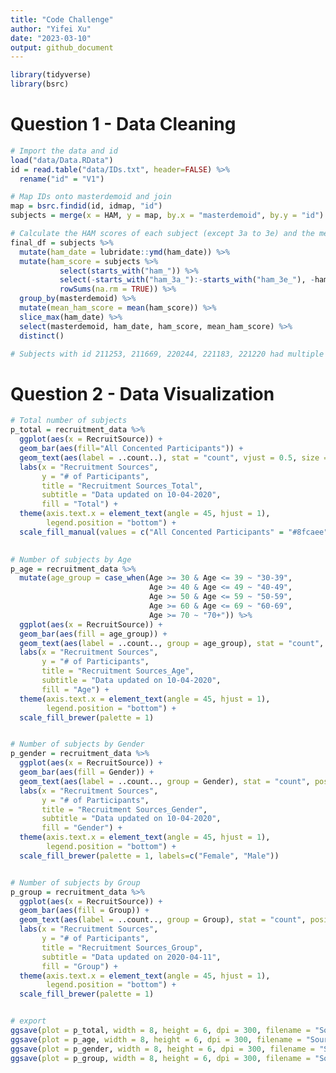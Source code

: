 ```yaml
---
title: "Code Challenge"
author: "Yifei Xu"
date: "2023-03-10"
output: github_document
---
```


```r
library(tidyverse)
library(bsrc)
```

# Question 1 - Data Cleaning

```r
# Import the data and id
load("data/Data.RData")
id = read.table("data/IDs.txt", header=FALSE) %>%
  rename("id" = "V1")

# Map IDs onto masterdemoid and join
map = bsrc.findid(id, idmap, "id")
subjects = merge(x = HAM, y = map, by.x = "masterdemoid", by.y = "id")

# Calculate the HAM scores of each subject (except 3a to 3e) and the mean score
final_df = subjects %>% 
  mutate(ham_date = lubridate::ymd(ham_date)) %>%
  mutate(ham_score = subjects %>% 
           select(starts_with("ham_")) %>% 
           select(-starts_with("ham_3a_"):-starts_with("ham_3e_"), -ham_date) %>% 
           rowSums(na.rm = TRUE)) %>%
  group_by(masterdemoid) %>%
  mutate(mean_ham_score = mean(ham_score)) %>%
  slice_max(ham_date) %>%
  select(masterdemoid, ham_date, ham_score, mean_ham_score) %>%
  distinct()

# Subjects with id 211253, 211669, 220244, 221183, 221220 had multiple visit time points on their latest visit date and the scores were the same. Only one latest value for each subject was kept.
```

# Question 2 - Data Visualization

```r
# Total number of subjects
p_total = recruitment_data %>%
  ggplot(aes(x = RecruitSource)) +
  geom_bar(aes(fill="All Concented Participants")) +
  geom_text(aes(label = ..count..), stat = "count", vjust = 0.5, size = 3) + 
  labs(x = "Recruitment Sources",
       y = "# of Participants",
       title = "Recruitment Sources_Total",
       subtitle = "Data updated on 10-04-2020",
       fill = "Total") +
  theme(axis.text.x = element_text(angle = 45, hjust = 1),
        legend.position = "bottom") +
  scale_fill_manual(values = c("All Concented Participants" = "#8fcaee"))
  

# Number of subjects by Age
p_age = recruitment_data %>%
  mutate(age_group = case_when(Age >= 30 & Age <= 39 ~ "30-39",
                               Age >= 40 & Age <= 49 ~ "40-49",
                               Age >= 50 & Age <= 59 ~ "50-59",
                               Age >= 60 & Age <= 69 ~ "60-69",
                               Age >= 70 ~ "70+")) %>%
  ggplot(aes(x = RecruitSource)) +
  geom_bar(aes(fill = age_group)) +
  geom_text(aes(label = ..count.., group = age_group), stat = "count", position = position_stack(vjust = 1), size = 3) + 
  labs(x = "Recruitment Sources",
       y = "# of Participants",
       title = "Recruitment Sources_Age",
       subtitle = "Data updated on 10-04-2020",
       fill = "Age") +
  theme(axis.text.x = element_text(angle = 45, hjust = 1),
        legend.position = "bottom") +
  scale_fill_brewer(palette = 1) 


# Number of subjects by Gender
p_gender = recruitment_data %>%
  ggplot(aes(x = RecruitSource)) +
  geom_bar(aes(fill = Gender)) +
  geom_text(aes(label = ..count.., group = Gender), stat = "count", position = position_stack(vjust = 1), size = 3) + 
  labs(x = "Recruitment Sources",
       y = "# of Participants",
       title = "Recruitment Sources_Gender",
       subtitle = "Data updated on 10-04-2020",
       fill = "Gender") +
  theme(axis.text.x = element_text(angle = 45, hjust = 1),
        legend.position = "bottom") +
  scale_fill_brewer(palette = 1, labels=c("Female", "Male"))


# Number of subjects by Group
p_group = recruitment_data %>%
  ggplot(aes(x = RecruitSource)) +
  geom_bar(aes(fill = Group)) +
  geom_text(aes(label = ..count.., group = Group), stat = "count", position = position_stack(vjust = 1), size = 3) + 
  labs(x = "Recruitment Sources",
       y = "# of Participants",
       title = "Recruitment Sources_Group",
       subtitle = "Data updated on 2020-04-11",
       fill = "Group") +
  theme(axis.text.x = element_text(angle = 45, hjust = 1),
        legend.position = "bottom") +
  scale_fill_brewer(palette = 1) 


# export
ggsave(plot = p_total, width = 8, height = 6, dpi = 300, filename = "Sources_Total.png")
ggsave(plot = p_age, width = 8, height = 6, dpi = 300, filename = "Sources_Age.png")
ggsave(plot = p_gender, width = 8, height = 6, dpi = 300, filename = "Sources_Gender.png")
ggsave(plot = p_group, width = 8, height = 6, dpi = 300, filename = "Sources_Group.png")
```








